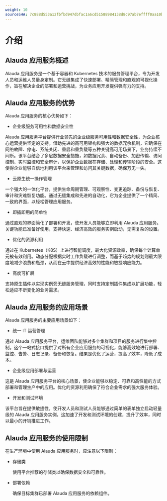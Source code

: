 ```yaml
---
weight: 10
sourceSHA: 7c888d553a12fbfbd947dbfac1a6cd51588984138d8c97ab7effff0aa10bbfd7
---
```


# 介绍

## Alauda 应用服务概述

Alauda 应用服务是一个基于容器和 Kubernetes 技术的服务管理平台，专为开发人员和运维人员量身定制。它无缝集成了快速部署、精简管理和直观的可视化操作，旨在解决企业的部署和运营挑战，为业务应用开发提供强有力的支持。

## Alauda 应用服务的优势

Alauda 应用服务的核心优势如下：

- 企业级服务可用性和数据安全性

Alauda 应用服务平台提供行业领先的企业级服务可用性和数据安全性，为企业核心运营提供坚定的支持。借助先进的高可用架构和强大的数据冗余机制，它确保在网络故障、停电、系统关闭、重启和重负载等五种关键高可用场景下，业务持续不间断。该平台结合了多层数据安全措施，如数据冗余、自动备份、加密传输、访问控制、实时监控和安全审计，以保护企业数据在存储、处理和传输阶段的安全。这使得企业能够自信地利用该平台来管理和访问其关键数据，确保万无一失。

- 云原生统一操作管理

一个强大的一体化平台，提供生命周期管理、可观察性、变更追踪、备份与恢复、审计和灾难恢复功能。通过无缝集成和先进的自动化，它为企业提供了一个精简、一致的界面，以轻松管理应用服务。

- 即插即用的简单性

通过直观的界面简化了部署和开发，使开发人员能够立即利用 Alauda 应用服务。关键功能已准备好使用，支持快速、经济高效的服务实例启动，无需复杂的设置。

- 优化的资源利用

通过在 Kubernetes（K8S）上进行智能调度，最大化资源效率，确保每个计算单元被有效利用。动态分配根据实时工作负载进行调整，而基于趋势的规划则最大限度地减少浪费和瓶颈，从而在云中提供经济高效的性能和敏捷响应能力。

- 高度可扩展

支持原生插件以实现实例旁无缝服务管理，同时支持定制插件集成以扩展功能，轻松适应不断变化的业务需求。

## Alauda 应用服务的应用场景

Alauda 应用服务的主要应用场景如下：

- 统一 IT 运营管理

通过 Alauda 应用服务平台，运维团队能够对多个集群和项目的服务进行集中控制。这个一站式接口提供了对所有企业应用服务的可视化，能够高效地进行部署、监控、告警、日志记录、备份和恢复。结果是优化了运营，提高了效率，降低了成本。

- 企业级应用部署与运营

这是 Alauda 应用服务平台的核心场景，使企业能够以稳定、可靠和高性能的方式部署和管理生产中的应用。优化的资源利用确保了符合企业需求的强大服务体验。

- 开发和测试环境

该平台旨在提供敏捷性，使开发人员和测试人员能够通过简单的表单独立启动轻量级的 Alauda 应用服务实例。这加速了开发和测试环境的创建，提升了效率，同时以最小的开销推进工作。

## Alauda 应用服务的使用限制

在生产环境中使用 Alauda 应用服务时，应注意以下限制：

- 存储类

  使用平台推荐的存储类以确保数据安全和可靠性。

- 部署依赖

  确保目标集群已部署 Alauda 应用服务的依赖组件。
